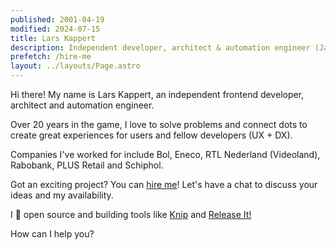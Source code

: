 ```yaml
---
published: 2001-04-19
modified: 2024-07-15
title: Lars Kappert
description: Independent developer, architect & automation engineer (JavaScript, TypeScript, Node.js)
prefetch: /hire-me
layout: ../layouts/Page.astro
---
```



Hi there! My name is Lars Kappert, an independent frontend developer, architect and automation engineer.

Over 20 years in the game, I love to solve problems and connect dots to create great experiences for users and fellow
developers (UX + DX).

Companies I've worked for include Bol, Eneco, RTL Nederland (Videoland), Rabobank, PLUS Retail and Schiphol.

Got an exciting project? You can [hire me][hire-me]! Let's have a chat to discuss your ideas and my availability.

I 🧡 open source and building tools like [Knip][knip] and [Release It!][release-it]

How can I help you?

<div class="home-links">
  <ul>
    <HomeLink
      description={`Blog: ${BLOG_NAME}`}
      href={BLOG_PATHNAME}
      title="The Frontend Ramblings blog"
      sprite="blog"
    />
    <HomeLink
      description="github.com/webpro"
      href="https://github.com/webpro"
      title="My GitHub profile"
      sprite="github"
      rel="me"
    />
    <HomeLink
      description="@webprolific"
      href="https://twitter.com/webprolific"
      title="My Twitter profile"
      sprite="twitter"
      rel="me"
    />
    <HomeLink
      description="linkedin.com/in/larskappert"
      href="https://www.linkedin.com/in/larskappert/"
      title="My LinkedIn profile"
      sprite="linkedin"
      rel="me"
    />
    <HomeLink
      description="LarsKappert-CV.pdf"
      href="/LarsKappert-CV.pdf"
      title="My curriculum vitae"
      sprite="pdf"
      rel="me"
    />
    <HomeLink description="lars@webpro.nl" href="mailto:lars@w%65bpro.nl" title="My email address" sprite="email" />
  </ul>
</div>

[hire-me]: ./hire-me
[knip]: https://knip.dev
[release-it]: https://github.com/release-it/release-it
